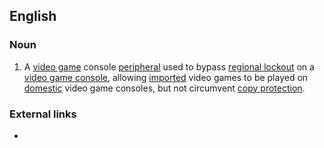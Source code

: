 ==English==

===Noun===
{{en-noun|head=[[console]] [[converter]]}}

# {{context|video games|lang=en}} A [[video game]] console [[peripheral]] used to bypass [[regional lockout]] on a [[video game console]], allowing [[imported]] video games to be played on [[domestic]] video game consoles, but not circumvent [[copy protection]].

===External links===
* {{projectlink|wikipedia}}